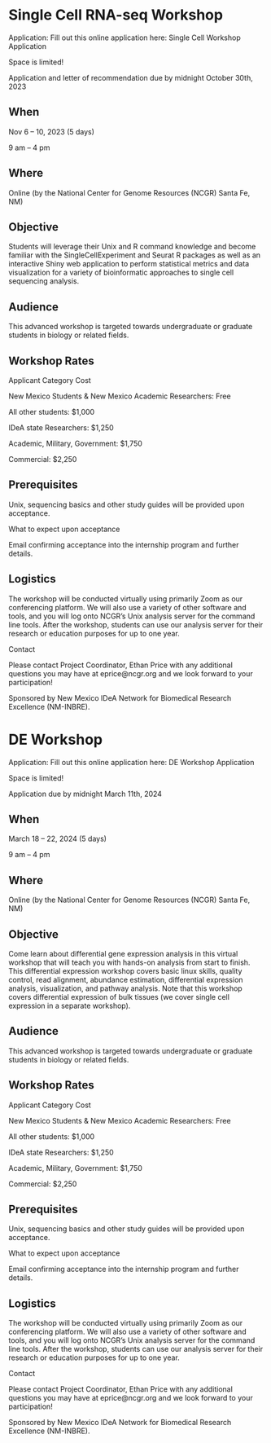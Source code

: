 
# Single Cell RNA-seq Workshop

Application: Fill out this online application here: Single Cell Workshop Application

Space is limited!

Application and letter of recommendation due by midnight October 30th, 2023


## When

Nov 6 – 10, 2023 (5 days)

9 am – 4 pm


## Where

Online (by the National Center for Genome Resources (NCGR) Santa Fe, NM)


## Objective

Students will leverage their Unix and R command knowledge and become familiar with the SingleCellExperiment and Seurat R packages as well as an interactive Shiny web application to perform statistical metrics and data visualization for a variety of bioinformatic approaches to single cell sequencing analysis. 

## Audience


This advanced workshop is targeted towards undergraduate or graduate students in biology or related fields.  



## Workshop Rates

Applicant Category Cost

New Mexico Students & New Mexico Academic Researchers:
Free

All other students:
$1,000

IDeA state Researchers:
$1,250

Academic, Military, Government:
$1,750

Commercial:
$2,250

## Prerequisites

Unix, sequencing basics and other study guides will be provided upon acceptance.

What to expect upon acceptance

Email confirming acceptance into the internship program and further details.

## Logistics

The workshop will be conducted virtually using primarily Zoom as our conferencing platform.  We will also use a variety of other software and tools, and you will log onto NCGR’s Unix analysis server for the command line tools.  After the workshop, students can use our analysis server for their research or education purposes for up to one year.

Contact

Please contact Project Coordinator, Ethan Price with any additional questions you may have at eprice@ncgr.org and we look forward to your participation!

Sponsored by New Mexico IDeA Network for Biomedical Research Excellence (NM-INBRE).

# DE Workshop

Application: Fill out this online application here: DE Workshop Application

Space is limited!

Application due by midnight March 11th, 2024


## When

March 18 – 22, 2024 (5 days)

9 am – 4 pm


## Where

Online (by the National Center for Genome Resources (NCGR) Santa Fe, NM)


## Objective

Come learn about differential gene expression analysis in this virtual workshop that will teach you with hands-on analysis from start to finish. This differential expression workshop covers basic linux skills, quality control, read alignment, abundance estimation, differential expression analysis, visualization, and pathway analysis. Note that this workshop covers differential expression of bulk tissues (we cover single cell expression in a separate workshop). 

## Audience


This advanced workshop is targeted towards undergraduate or graduate students in biology or related fields.  


## Workshop Rates

Applicant Category Cost

New Mexico Students & New Mexico Academic Researchers:
Free

All other students:
$1,000

IDeA state Researchers:
$1,250

Academic, Military, Government:
$1,750

Commercial:
$2,250

## Prerequisites

Unix, sequencing basics and other study guides will be provided upon acceptance.

What to expect upon acceptance

Email confirming acceptance into the internship program and further details.

## Logistics

The workshop will be conducted virtually using primarily Zoom as our conferencing platform.  We will also use a variety of other software and tools, and you will log onto NCGR’s Unix analysis server for the command line tools.  After the workshop, students can use our analysis server for their research or education purposes for up to one year.

Contact

Please contact Project Coordinator, Ethan Price with any additional questions you may have at eprice@ncgr.org and we look forward to your participation!

Sponsored by New Mexico IDeA Network for Biomedical Research Excellence (NM-INBRE).

